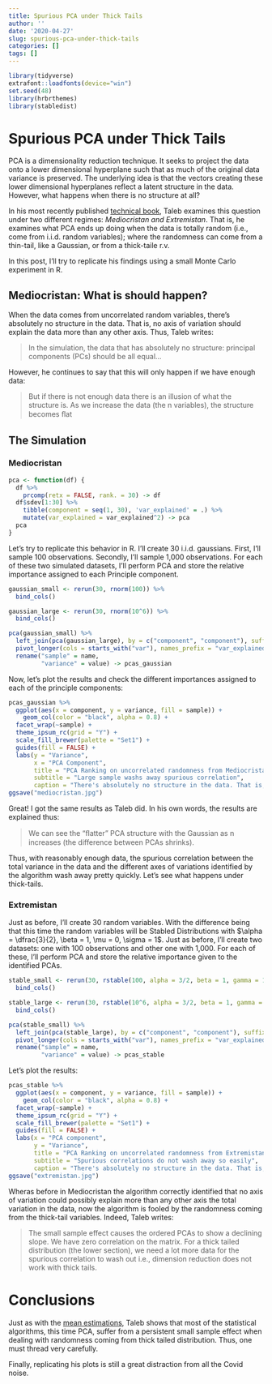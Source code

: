 ```yaml
---
title: Spurious PCA under Thick Tails
author: ''
date: '2020-04-27'
slug: spurious-pca-under-thick-tails
categories: []
tags: []
---
```


```r
library(tidyverse)
extrafont::loadfonts(device="win")
set.seed(48)
library(hrbrthemes)
library(stabledist)
```

# Spurious PCA under Thick Tails

PCA is a dimensionality reduction technique. It seeks to project the data onto a lower dimensional hyperplane such that as much of the original data variance is preserved. The underlying idea is that the vectors creating these lower dimensional hyperplanes reflect a latent structure in the data. However, what happens when there is no structure at all? 

In his most recently published [technical book](https://www.researchers.one/media/documents/260-m-Technical%20Incerto%20Vol%201.pdf), 
Taleb examines this question under two different regimes: *Mediocristan and Extremistan*. That is, he examines what PCA ends up doing when the data is totally random (i.e., come from i.i.d. random variables); where the randomness can come from a thin-tail, like a Gaussian, or from a thick-taile r.v.

In this post, I'll try to replicate his findings using a small Monte Carlo experiment in R. 

## Mediocristan: What is should happen?

When the data comes from uncorrelated random variables, there's absolutely no structure in the data. That is, no axis of variation should explain the data more than any other axis. Thus, Taleb writes:

> In the simulation, the data that has absolutely no structure: principal components (PCs) should be all equal...

However, he continues to say that this will only happen if we have enough data:

>  But if there is not enough data there is an illusion of what the structure is. As we increase the data (the n variables), the structure becomes ﬂat


## The Simulation

### Mediocristan

```r
pca <- function(df) {
  df %>% 
    prcomp(retx = FALSE, rank. = 30) -> df
  df$sdev[1:30] %>% 
    tibble(component = seq(1, 30), 'var_explained' = .) %>%
    mutate(var_explained = var_explained^2) -> pca
  pca
}
```

Let's try to replicate this behavior in R. I'll create 30 i.i.d. gaussians. First, I'll sample 100 observations. Secondly, I'll sample 1,000 observations. For each of these two simulated datasets, I'll perform PCA and store the relative importance assigned to each Principle component.


```r
gaussian_small <- rerun(30, rnorm(100)) %>% 
  bind_cols()

gaussian_large <- rerun(30, rnorm(10^6)) %>% 
  bind_cols()

pca(gaussian_small) %>% 
  left_join(pca(gaussian_large), by = c("component", "component"), suffix = c("_Small Sample", "_Large Sample")) %>% 
  pivot_longer(cols = starts_with("var"), names_prefix = "var_explained_") %>% 
  rename("sample" = name, 
         "variance" = value) -> pcas_gaussian
```

Now, let's plot the results and check the different importances assigned to each of the principle components:


```r
pcas_gaussian %>%
  ggplot(aes(x = component, y = variance, fill = sample)) +
    geom_col(color = "black", alpha = 0.8) +
  facet_wrap(~sample) +
  theme_ipsum_rc(grid = "Y") +
  scale_fill_brewer(palette = "Set1") +
  guides(fill = FALSE) +
  labs(y = "Variance",
       x = "PCA Component",
       title = "PCA Ranking on uncorrelated randomness from Mediocristan",
       subtitle = "Large sample washs away spurious correlation",
       caption = "There's absolutely no structure in the data. That is, no axis of variation should explain the data more than any other axis") 
ggsave("mediocristan.jpg")
```

Great! I got the same results as Taleb did. In his own words, the results are explained thus:

> We can see the "ﬂatter" PCA structure with the Gaussian as n increases (the difference between PCAs shrinks).

Thus, with reasonably enough data, the spurious correlation between the total variance in the data and the different axes of variations identified by the algorithm  wash away pretty quickly. Let's see what happens under thick-tails. 


### Extremistan

Just as before, I'll create 30 random variables. With the difference being that this time the random variables will be Stabled Distributions with $\alpha = \dfrac{3}{2}, \beta = 1, \mu = 0, \sigma = 1$. Just as before, I'll create two datasets: one with 100 observations and other one with 1,000. For each of these, I'll perform PCA and store the relative importance given to the identified PCAs.


```r
stable_small <- rerun(30, rstable(100, alpha = 3/2, beta = 1, gamma = 1, delta = 0)) %>% 
  bind_cols()

stable_large <- rerun(30, rstable(10^6, alpha = 3/2, beta = 1, gamma = 1, delta = 0)) %>% 
  bind_cols() 

pca(stable_small) %>% 
  left_join(pca(stable_large), by = c("component", "component"), suffix = c("_Small Sample", "_Large Sample")) %>% 
  pivot_longer(cols = starts_with("var"), names_prefix = "var_explained_") %>% 
  rename("sample" = name, 
         "variance" = value) -> pcas_stable

```

Let's plot the results:


```r
pcas_stable %>% 
  ggplot(aes(x = component, y = variance, fill = sample)) +
    geom_col(color = "black", alpha = 0.8) +
  facet_wrap(~sample) +
  theme_ipsum_rc(grid = "Y") +
  scale_fill_brewer(palette = "Set1") +
  guides(fill = FALSE) +
  labs(x = "PCA component",
       y = "Variance",
       title = "PCA Ranking on uncorrelated randomness from Extremistan",
       subtitle = "Spurious correlations do not wash away so easily",
       caption = "There's absolutely no structure in the data. That is, no axis of variation should explain the data more than any other axis")
ggsave("extremistan.jpg")
```

Wheras before in Mediocristan the algorithm correctly identified that no axis of variation could possibly explain more than any other axis the total variation in the data, now the algorithm is fooled by the randomness coming from the thick-tail variables. Indeed, Taleb writes:

> The small sample effect causes the ordered PCAs to show a declining slope.  We have zero correlation on the matrix. For a thick tailed distribution (the lower section), we need a lot more data for the spurious correlation to wash out i.e., dimension reduction does not work with thick tails. 

# Conclusions

Just as with the [mean estimations](2020-04-17-fat-vs-thin-does-lln-work.html), Taleb shows that most of the statistical algorithms, this time PCA, suffer from a persistent small sample effect when dealing with randomness coming from thick tailed distribution. Thus, one must thread very carefully. 

Finally, replicating his plots is still a great distraction from all the Covid noise. 

